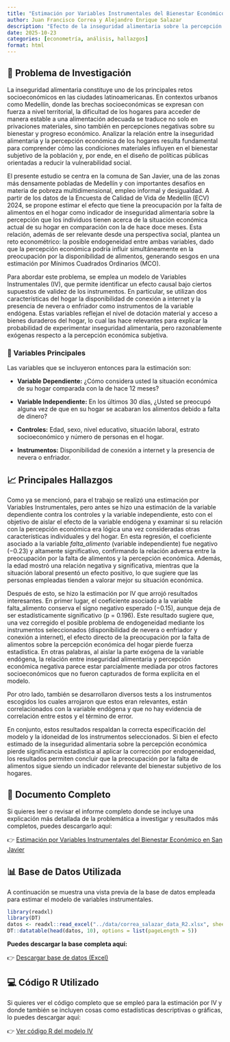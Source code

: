 ```yaml
---
title: "Estimación por Variables Instrumentales del Bienestar Económico en San Javier"
author: Juan Francisco Correa y Alejandro Enrique Salazar
description: "Efecto de la inseguridad alimentaria sobre la percepción económica de los hogares"
date: 2025-10-23
categories: [econometría, análisis, hallazgos]
format: html
---
```


## 📌 Problema de Investigación

La inseguridad alimentaria constituye uno de los principales retos socioeconómicos en las ciudades latinoamericanas. En contextos urbanos como Medellín, donde las brechas socioeconómicas se expresan con fuerza a nivel territorial, la dificultad de los hogares para acceder de manera estable a una alimentación adecuada se traduce no solo en privaciones materiales, sino también en percepciones negativas sobre su bienestar y progreso económico. Analizar la relación entre la inseguridad alimentaria y la percepción económica de los hogares resulta fundamental para comprender cómo las condiciones materiales influyen en el bienestar subjetivo de la población y, por ende, en el diseño de políticas públicas orientadas a reducir la vulnerabilidad social.

El presente estudio se centra en la comuna de San Javier, una de las zonas más densamente pobladas de Medellín y con importantes desafíos en materia de pobreza multidimensional, empleo informal y desigualdad. A partir de los datos de la Encuesta de Calidad de Vida de Medellín (ECV) 2024, se propone estimar el efecto que tiene la preocupación por la falta de alimentos en el hogar como indicador de inseguridad alimentaria sobre la percepción que los individuos tienen acerca de la situación económica actual de su hogar en comparación con la de hace doce meses. Esta relación, además de ser relevante desde una perspectiva social, plantea un reto econométrico: la posible endogeneidad entre ambas variables, dado que la percepción económica podría influir simultáneamente en la preocupación por la disponibilidad de alimentos, generando sesgos en una estimación por Mínimos Cuadrados Ordinarios (MCO).

Para abordar este problema, se emplea un modelo de Variables Instrumentales (IV), que permite identificar un efecto causal bajo ciertos supuestos de validez de los instrumentos. En particular, se utilizan dos características del hogar la disponibilidad de conexión a internet y la presencia de nevera o enfriador como instrumentos de la variable endógena. Estas variables reflejan el nivel de dotación material y acceso a bienes duraderos del hogar, lo cual las hace relevantes para explicar la probabilidad de experimentar inseguridad alimentaria, pero razonablemente exógenas respecto a la percepción económica subjetiva.

### 🧮 Variables Principales

Las variables que se incluyeron entonces para la estimación son:

-   **Variable Dependiente:** ¿Cómo considera usted la situación económica de su hogar comparada con la de hace 12 meses?

-   **Variable Independiente:** En los últimos 30 días, ¿Usted se preocupó alguna vez de que en su hogar se acabaran los alimentos debido a falta de dinero?

-   **Controles:** Edad, sexo, nivel educativo, situación laboral, estrato socioeconómico y número de personas en el hogar.

-   **Instrumentos:** Disponibilidad de conexión a internet y la presencia de nevera o enfriador.

## 📈 Principales Hallazgos

Como ya se mencionó, para el trabajo se realizó una estimación por Variables Instrumentales, pero antes se hizo una estimación de la variable dependiente contra los controles y la variable independiente, esto con el objetivo de aislar el efecto de la variable endógena y examinar si su relación con la percepción económica era lógica una vez consideradas otras características individuales y del hogar. En esta regresión, el coeficiente asociado a la variable *falta_alimento* (variable independiente) fue negativo $(-0.23)$ y altamente significativo, confirmando la relación adversa entre la preocupación por la falta de alimentos y la percepción económica. Además, la edad mostró una relación negativa y significativa, mientras que la situación laboral presentó un efecto positivo, lo que sugiere que las personas empleadas tienden a valorar mejor su situación económica.

Después de esto, se hizo la estimación por IV que arrojó resultados interesantes. En primer lugar, el coeficiente asociado a la variable falta_alimento conserva el signo negativo esperado $(-0.15)$, aunque deja de ser estadísticamente significativo (p = 0.196). Este resultado sugiere que, una vez corregido el posible problema de endogeneidad mediante los instrumentos seleccionados (disponibilidad de nevera o enfriador y conexión a internet), el efecto directo de la preocupación por la falta de alimentos sobre la percepción económica del hogar pierde fuerza estadística. En otras palabras, al aislar la parte exógena de la variable endógena, la relación entre inseguridad alimentaria y percepción económica negativa parece estar parcialmente mediada por otros factores socioeconómicos que no fueron capturados de forma explícita en el modelo.

Por otro lado, también se desarrollaron diversos tests a los instrumentos escogidos los cuales arrojaron que estos eran relevantes, están correlacionados con la variable endógena y que no hay evidencia de correlación entre estos y el término de error.

En conjunto, estos resultados respaldan la correcta especificación del modelo y la idoneidad de los instrumentos seleccionados. Si bien el efecto estimado de la inseguridad alimentaria sobre la percepción económica pierde significancia estadística al aplicar la corrección por endogeneidad, los resultados permiten concluir que la preocupación por la falta de alimentos sigue siendo un indicador relevante del bienestar subjetivo de los hogares.

## 📄 Documento Completo

Si quieres leer o revisar el informe completo donde se incluye una explicación más detallada de la problemática a investigar y resultados más completos, puedes descargarlo aquí:

👉 [Estimación p](../Reto_2___Econometría.pdf){target="_blank"}[or Variables Instrumentales del Bienestar Económico en San Javier](https://alejandrosalazarroman2-ux.github.io/blog-econometria-2/posts/files/Reto_2Econometría.pdf){target="_blank"}

## 📊 Base de Datos Utilizada

A continuación se muestra una vista previa de la base de datos empleada para estimar el modelo de variables instrumentales.

```r
library(readxl)
library(DT)
datos <- readxl::read_excel("../data/correa_salazar_data_R2.xlsx", sheet = "datos")
DT::datatable(head(datos, 10), options = list(pageLength = 5))
```

**Puedes descargar la base completa aquí:**

👉 [Descargar base de datos (Excel)](../data/correa_salazar_data_R2.xlsx){target="_blank"}

## 💻 Código R Utilizado

Si quieres ver el código completo que se empleó para la estimación por IV y donde también se incluyen cosas como estadísticas descriptivas o gráficas, lo puedes descargar aquí:

👉 [Ver código R del modelo IV](codigo_blog.qmd){target="_blank"}
